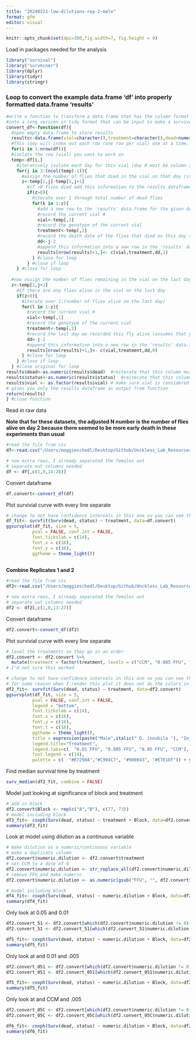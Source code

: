 ```yaml
---
title: "20240221-low-dilutions-rep-2-male"
format: gfm
editor: visual
---
```


```r
knitr::opts_chunk$set(dpi=300,fig.width=7, fig.height = 9)
```

Load in packages needed for the analysis

```r
library("survival")
library("survminer")
library(dplyr)
library(tidyr)
library(stringr)
```

### Loop to convert the example data.frame 'df' into properly formatted data.frame 'results'

```r
#write a function to transform a data.frame that has the column format 'vial | treatment | D0 | D1 | D2...', with one row for each vial
#into a long version in tidy format that can be input to make a survivorship curve
convert_df<-function(df){
  #open empty data.frame to store results
  results<-data.frame(vial=character(),treatment=character(),dead=numeric(),status=numeric())
  #This loop will index out each row (one row per vial) one at a time, transform it into long format (one row per fly), and add the information to the empty data.frame called results
  for(i in 1:nrow(df)){
  #isolate the row (vial) you want to work on
  temp<-df[i,]
    #iteratively isolate each day for this vial (day 0 must be column 3, day 1 column 4, etc.). Loop stops the column before the last day
    for(j in 3:(ncol(temp)-1)){
      #assign the number of flies that died in the vial on that day (starting with day 1) to the variable 'z'
      z<-temp[1,j]-temp[1,j+1]
        #if >0 flies died add this information to the results dataframe
        if(z>0){
          #iterate over 1 through total number of dead flies
          for(k in 1:z){
            #add a new row to the 'results' data.frame for the given dead fly, specifying vial #, treatment, day died, and
            #record the current vial #
            vial<-temp[,1]
            #record the genotype of the current vial
            treatment<-temp[,2]
            #record the death date of the flies that died on this day (assumes that your input DF starts with day 0 in column 3)
            dd<-j-2
            #append this information into a new row in the 'results' data.frame, and add a '1' in the 4th column to indicate mortality
            results[nrow(results)+1,]<- c(vial,treatment,dd,1)
          } #close for loop
        } #close if loop
    } #close for loop
  
  #now assign the number of flies remaining in the vial on the last day (value in the last column of the row) to the variable 'z'
  z<-temp[1,j+1]
    #if there are any flies alive in the vial on the last day
    if(z>0){
      #iterate over 1:(number of flies alive on the last day)
      for(l in 1:z){
        #record the current vial #
        vial<-temp[,1]
        #record the genotype of the current vial
        treatment<-temp[,2]
        #record the last day we recorded this fly alive (assumes that your input DF starts with day 0 in column 3)
        dd<-j-2
        #append this information into a new row in the 'results' data.frame, and add a '0' in the 4th column to indicate that the fly made it to the end of the experiment
        results[nrow(results)+1,]<- c(vial,treatment,dd,0)
      } #close for loop
    } #close if loop
  } #close original for loop
results$dead<-as.numeric(results$dead)  #reiterate that this column must be class numeric
results$status<-as.numeric(results$status)  #reiterate that this column must be class numeric
results$vial <- as.factor(results$vial) # make sure vial is considered a factor
# gives you only the results dataframe as output from function 
return(results) 
} #close function
```

Read in raw data

**Note that for these datasets, the adjusted N number is the number of flies alive on day 2 because there seemed to be more early death in these experiments than usual**

```r
#read the file from csv
df<-read.csv("/Users/maggieschedl/Desktop/Github/Unckless_Lab_Resources/Infection_survival_analyses/20240221-low-dilutions-rep-2-male/20240221-male-low-dil-rep2.csv")

# now extra rows, I already separated the females out 
# separate out columns needed
df <- df[,c(1,9,14:28)]

```

Convert dataframe

```r
df.convert<-convert_df(df)
```

Plot survivial curve with every line separate

```r
# change to not have confidence intervals in this one so you can see them 
df_fit<- survfit(Surv(dead, status) ~ treatment, data=df.convert)
ggsurvplot(df_fit, size = 5,
          pval = FALSE, conf.int = FALSE,
          font.tickslab = c(14),
          font.x = c(16),
          font.y = c(16),
          ggtheme = theme_light())
          

```

**Combine Replicates 1 and 2**

```r
#read the file from csv
df2<-read.csv("/Users/maggieschedl/Desktop/Github/Unckless_Lab_Resources/Infection_survival_analyses/20240221-low-dilutions-rep-2-male/low-dil-male-combo.csv")

# now extra rows, I already separated the females out 
# separate out columns needed
df2 <- df2[,c(1,8,13:27)]

```

Convert dataframe

```r
df2.convert<-convert_df(df2)
```

Plot survivial curve with every line separate

```r
# level the treatments so they go in an order 
df2.convert <- df2.convert %>% 
  mutate(treatment = factor(treatment, levels = c("CCM", "0.005 FFU", "0.01 FFU", "0.05 FFU")))
# I'm not sure this worked

# change to not have confidence intervals in this one so you can see them 
# for some reason when I render this plot it does not do the colors in the order I see them in R. I'm not sure why 
df2_fit<- survfit(Surv(dead, status) ~ treatment, data=df2.convert)
ggsurvplot(df_fit, size = 5,
          pval = FALSE, conf.int = FALSE,
          legend = "bottom",
          font.tickslab = c(14),
          font.x = c(16),
          font.y = c(16),
          font.t = c(16),
          ggtheme = theme_light(),
          title = expression(paste("Male",italic(" D. innubila "), "Injected with Dilutions of Passage 4 DiNV")),
          legend.title="Treatment",
          legend.labs=c(  "0.01 FFU", "0.005 FFU", "0.05 FFU", "CCM"),
          font.legend = c(14),
          palette = c(  "#E7298A","#C994C7", "#980043", "#E7E1EF")) + ylab("Survival Proporation") + xlab("Days post injection")

```

Find median survival time by treatment

```r
surv_median(df2_fit, combine = FALSE)
```

Model just looking at significance of block and treatment

```r
# add in block 
df2.convert$Block <- rep(c("A","B"), c(77, 73))
# model including block 
df3_fit<- coxph(Surv(dead, status) ~ treatment + Block, data=df2.convert)
summary(df3_fit)

```

Look at model using dilution as a continuous variable

```r
# make dilution as a numeric/continuous variable
# make a duplicate column 
df2.convert$numeric.dilution <- df2.convert$treatment
# set CCM to a dose of 0
df2.convert$numeric.dilution <- str_replace_all(df2.convert$numeric.dilution, 'CCM', '0')
# remove FFU and make numeric
df2.convert$numeric.dilution <- as.numeric(gsub("FFU", "", df2.convert$numeric.dilution))

# model including block 
df4_fit<- coxph(Surv(dead, status) ~ numeric.dilution + Block, data=df2.convert)
summary(df4_fit)

```

Only look at 0.05 and 0.01

```r
df2.convert_51 <- df2.convert[which(df2.convert$numeric.dilution != 0),]
df2.convert_51 <- df2.convert_51[which(df2.convert_51$numeric.dilution != 0.005),]

df5_fit<- coxph(Surv(dead, status) ~ numeric.dilution + Block, data=df2.convert_51)
summary(df5_fit)
```

Only look at and 0.01 and .005

```r
df2.convert_051 <- df2.convert[which(df2.convert$numeric.dilution != 0),]
df2.convert_051 <- df2.convert_051[which(df2.convert_051$numeric.dilution != 0.050),]

df5_fit<- coxph(Surv(dead, status) ~ numeric.dilution + Block, data=df2.convert_051)
summary(df5_fit)
```

Only look at and CCM and .005

```r
df2.convert_05C <- df2.convert[which(df2.convert$numeric.dilution != 0.010),]
df2.convert_05C <- df2.convert_05C[which(df2.convert_05C$numeric.dilution != 0.050),]

df6_fit<- coxph(Surv(dead, status) ~ numeric.dilution + Block, data=df2.convert_05C)
summary(df6_fit)
```

